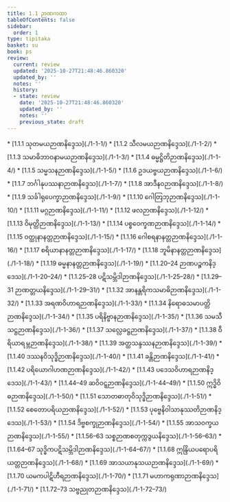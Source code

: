 ```yaml
---
title: 1.1 ဉာဏကထာ
tableOfContents: false
sidebar:
  order: 1
type: tipitaka
basket: su
book: ps
review:
  current: review
  updated: '2025-10-27T21:48:46.860320'
  updated_by: ''
  notes: ''
  history:
  - state: review
    date: '2025-10-27T21:48:46.860320'
    updated_by: ''
    notes: ''
    previous_state: draft
---
```



<ReviewStatus review={frontmatter.review} showDetails={true} />

<HypothesisAnnotation frontmatter={frontmatter} />

<DynamicBreadcrumb />



<TableOfContents book="ps" section="1.1">
* [1.1.1 သုတမယဉာဏနိဒ္ဒေသ](./1-1-1/)
* [1.1.2 သီလမယဉာဏနိဒ္ဒေသ](./1-1-2/)
* [1.1.3 သမာဓိဘာဝနာမယဉာဏနိဒ္ဒေသ](./1-1-3/)
* [1.1.4 ဓမ္မဋ္ဌိတိဉာဏနိဒ္ဒေသ](./1-1-4/)
* [1.1.5 သမ္မသနဉာဏနိဒ္ဒေသ](./1-1-5/)
* [1.1.6 ဥဒယဗ္ဗယဉာဏနိဒ္ဒေသ](./1-1-6/)
* [1.1.7 ဘင်္ဂါနုပဿနာဉာဏနိဒ္ဒေသ](./1-1-7/)
* [1.1.8 အာဒီနဝဉာဏနိဒ္ဒေသ](./1-1-8/)
* [1.1.9 သင်္ခါရုပေက္ခာဉာဏနိဒ္ဒေသ](./1-1-9/)
* [1.1.10 ဂေါတြဘုဉာဏနိဒ္ဒေသ](./1-1-10/)
* [1.1.11 မဂ္ဂဉာဏနိဒ္ဒေသ](./1-1-11/)
* [1.1.12 ဖလဉာဏနိဒ္ဒေသ](./1-1-12/)
* [1.1.13 ဝိမုတ္တိဉာဏနိဒ္ဒေသ](./1-1-13/)
* [1.1.14 ပစ္စဝေက္ခဏဉာဏနိဒ္ဒေသ](./1-1-14/)
* [1.1.15 ဝတ္ထုနာနတ္တဉာဏနိဒ္ဒေသ](./1-1-15/)
* [1.1.16 ဂေါစရနာနတ္တဉာဏနိဒ္ဒေသ](./1-1-16/)
* [1.1.17 စရိယာနာနတ္တဉာဏနိဒ္ဒေသ](./1-1-17/)
* [1.1.18 ဘူမိနာနတ္တဉာဏနိဒ္ဒေသ](./1-1-18/)
* [1.1.19 ဓမ္မနာနတ္တဉာဏနိဒ္ဒေသ](./1-1-19/)
* [1.1.20–24 ဉာဏပဉ္စကနိဒ္ဒေသ](./1-1-20–24/)
* [1.1.25–28 ပဋိသမ္ဘိဒါဉာဏနိဒ္ဒေသ](./1-1-25–28/)
* [1.1.29–31 ဉာဏတ္တယနိဒ္ဒေသ](./1-1-29–31/)
* [1.1.32 အာနန္တရိကသမာဓိဉာဏနိဒ္ဒေသ](./1-1-32/)
* [1.1.33 အရဏဝိဟာရဉာဏနိဒ္ဒေသ](./1-1-33/)
* [1.1.34 နိရောဓသမာပတ္တိဉာဏနိဒ္ဒေသ](./1-1-34/)
* [1.1.35 ပရိနိဗ္ဗာနဉာဏနိဒ္ဒေသ](./1-1-35/)
* [1.1.36 သမသီသဋ္ဌဉာဏနိဒ္ဒေသ](./1-1-36/)
* [1.1.37 သလ္လေခဋ္ဌဉာဏနိဒ္ဒေသ](./1-1-37/)
* [1.1.38 ဝီရိယာရမ္ဘဉာဏနိဒ္ဒေသ](./1-1-38/)
* [1.1.39 အတ္ထသန္ဒဿနဉာဏနိဒ္ဒေသ](./1-1-39/)
* [1.1.40 ဒဿနဝိသုဒ္ဓိဉာဏနိဒ္ဒေသ](./1-1-40/)
* [1.1.41 ခန္တိဉာဏနိဒ္ဒေသ](./1-1-41/)
* [1.1.42 ပရိယောဂါဟဏဉာဏနိဒ္ဒေသ](./1-1-42/)
* [1.1.43 ပဒေသဝိဟာရဉာဏနိဒ္ဒေသ](./1-1-43/)
* [1.1.44–49 ဆဝိဝဋ္ဋဉာဏနိဒ္ဒေသ](./1-1-44–49/)
* [1.1.50 ဣဒ္ဓိဝိဓဉာဏနိဒ္ဒေသ](./1-1-50/)
* [1.1.51 သောတဓာတုဝိသုဒ္ဓိဉာဏနိဒ္ဒေသ](./1-1-51/)
* [1.1.52 စေတောပရိယဉာဏနိဒ္ဒေသ](./1-1-52/)
* [1.1.53 ပုဗ္ဗေနိဝါသာနုဿတိဉာဏနိဒ္ဒေသ](./1-1-53/)
* [1.1.54 ဒိဗ္ဗစက္ခုဉာဏနိဒ္ဒေသ](./1-1-54/)
* [1.1.55 အာသဝက္ခယဉာဏနိဒ္ဒေသ](./1-1-55/)
* [1.1.56–63 သစ္စဉာဏစတုက္ကဒွယနိဒ္ဒေသ](./1-1-56–63/)
* [1.1.64–67 သုဒ္ဓိကပဋိသမ္ဘိဒါဉာဏနိဒ္ဒေသ](./1-1-64–67/)
* [1.1.68 ဣန္ဒြိယပရောပရိယတ္တဉာဏနိဒ္ဒေသ](./1-1-68/)
* [1.1.69 အာသယာနုသယဉာဏနိဒ္ဒေသ](./1-1-69/)
* [1.1.70 ယမကပါဋိဟီရဉာဏနိဒ္ဒေသ](./1-1-70/)
* [1.1.71 မဟာကရုဏာဉာဏနိဒ္ဒေသ](./1-1-71/)
* [1.1.72–73 သဗ္ဗညုတဉာဏနိဒ္ဒေသ](./1-1-72–73/)
</TableOfContents>